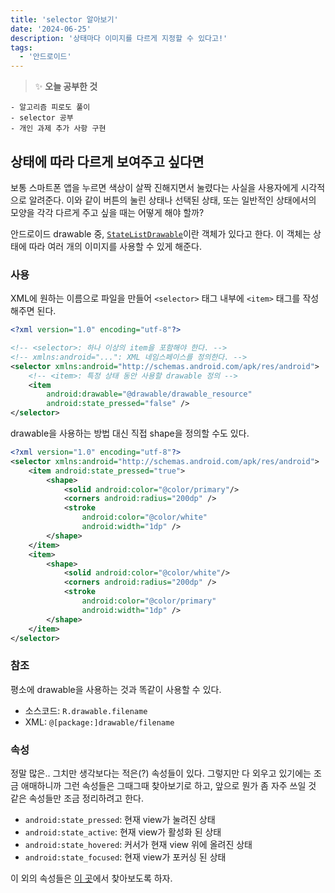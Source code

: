 ```yaml
---
title: 'selector 알아보기'
date: '2024-06-25'
description: '상태마다 이미지를 다르게 지정할 수 있다고!'
tags:
  - '안드로이드'
---
```


> ✨ **오늘 공부한 것**
>
```
- 알고리즘 피로도 풀이
- selector 공부
- 개인 과제 추가 사항 구현
```
>

## 상태에 따라 다르게 보여주고 싶다면

보통 스마트폰 앱을 누르면 색상이 살짝 진해지면서 눌렸다는 사실을 사용자에게 시각적으로 알려준다. 이와 같이 버튼의 눌린 상태나 선택된 상태, 또는 일반적인 상태에서의 모양을 각각 다르게 주고 싶을 때는 어떻게 해야 할까?

안드로이드 drawable 중, [`StateListDrawable`](https://developer.android.com/guide/topics/resources/drawable-resource?hl=ko#StateList)이란 객체가 있다고 한다. 이 객체는 상태에 따라 여러 개의 이미지를 사용할 수 있게 해준다. 

### 사용

XML에 원하는 이름으로 파일을 만들어 `<selector>` 태그 내부에 `<item>` 태그를 작성해주면 된다.

```xml
<?xml version="1.0" encoding="utf-8"?>

<!-- <selector>: 하나 이상의 item을 포함해야 한다. -->
<!-- xmlns:android="...": XML 네임스페이스를 정의한다. -->
<selector xmlns:android="http://schemas.android.com/apk/res/android">
    <!-- <item>: 특정 상태 동안 사용할 drawable 정의 -->
    <item
        android:drawable="@drawable/drawable_resource"
        android:state_pressed="false" />
</selector>
```

drawable을 사용하는 방법 대신 직접 shape을 정의할 수도 있다.

```xml
<?xml version="1.0" encoding="utf-8"?>
<selector xmlns:android="http://schemas.android.com/apk/res/android">
    <item android:state_pressed="true">
        <shape>
            <solid android:color="@color/primary"/>
            <corners android:radius="200dp" />
            <stroke 
                android:color="@color/white" 
                android:width="1dp" />
        </shape>
    </item>
    <item>
        <shape>
            <solid android:color="@color/white"/>
            <corners android:radius="200dp" />
            <stroke 
                android:color="@color/primary" 
                android:width="1dp" />
        </shape>
    </item>
</selector>
```

### 참조

평소에 drawable을 사용하는 것과 똑같이 사용할 수 있다. 

- 소스코드: `R.drawable.filename`
- XML: `@[package:]drawable/filename`

### 속성

정말 많은.. 그치만 생각보다는 적은(?) 속성들이 있다. 그렇지만 다 외우고 있기에는 조금 애매하니까 그런 속성들은 그때그때 찾아보기로 하고, 앞으로 뭔가 좀 자주 쓰일 것 같은 속성들만 조금 정리하려고 한다. 

- `android:state_pressed`: 현재 view가 눌려진 상태
- `android:state_active`: 현재 view가 활성화 된 상태
- `android:state_hovered`: 커서가 현재 view 위에 올려진 상태
- `android:state_focused`: 현재 view가 포커싱 된 상태

이 외의 속성들은 [이 곳](https://developer.android.com/reference/android/graphics/drawable/StateListDrawable)에서 찾아보도록 하자.
